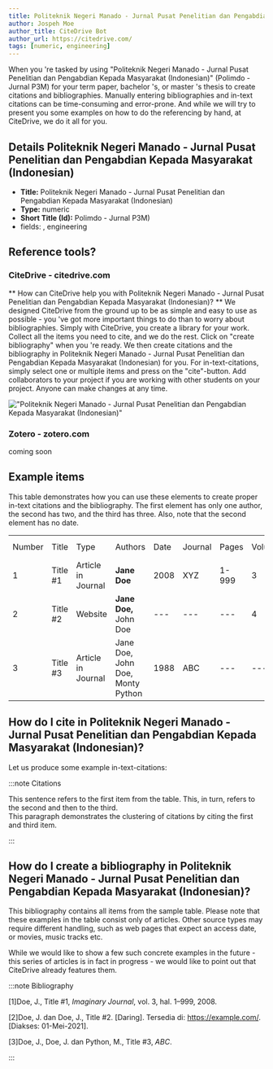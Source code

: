 ```yaml
---
title: Politeknik Negeri Manado - Jurnal Pusat Penelitian dan Pengabdian Kepada Masyarakat (Indonesian)
author: Jospeh Moe
author_title: CiteDrive Bot
author_url: https://citedrive.com/
tags: [numeric, engineering]
---
```


When you 're tasked by using "Politeknik Negeri Manado - Jurnal Pusat Penelitian dan Pengabdian Kepada Masyarakat (Indonesian)" (Polimdo - Jurnal P3M) for your term paper, bachelor 's, or master 's thesis to create citations and bibliographies.
Manually entering bibliographies and in-text citations can be time-consuming and error-prone. And while we will try to present you some examples on how to do the referencing by hand, at CiteDrive, we do it all for you.

## Details  Politeknik Negeri Manado - Jurnal Pusat Penelitian dan Pengabdian Kepada Masyarakat (Indonesian)
* **Title:** Politeknik Negeri Manado - Jurnal Pusat Penelitian dan Pengabdian Kepada Masyarakat (Indonesian)
* **Type:** numeric
* **Short Title (Id):** Polimdo - Jurnal P3M)
* fields: , engineering

## Reference tools?
### CiteDrive - citedrive.com
** How can CiteDrive help you with Politeknik Negeri Manado - Jurnal Pusat Penelitian dan Pengabdian Kepada Masyarakat (Indonesian)? **
We designed CiteDrive from the ground up to be as simple and easy to use as possible - you 've got more important things to do than to worry about bibliographies. Simply with CiteDrive, you create a library for your work. Collect all the items you need to cite, and we do the rest. Click on "create bibliography" when you 're ready. We then create citations and the bibliography in Politeknik Negeri Manado - Jurnal Pusat Penelitian dan Pengabdian Kepada Masyarakat (Indonesian) for you. For in-text-citations, simply select one or multiple items and press on the "cite"-button. Add collaborators to your project if you are working with other students on your project. Anyone can make changes at any time.


!["Politeknik Negeri Manado - Jurnal Pusat Penelitian dan Pengabdian Kepada Masyarakat (Indonesian)"](images/politeknik-negeri-manado--jurnal-pusat-penelitian-dan-pengabdian-kepada-masyarakat-indonesian.svg "Choose Politeknik Negeri Manado - Jurnal Pusat Penelitian dan Pengabdian Kepada Masyarakat (Indonesian) in the CiteDrive App")

### Zotero - zotero.com

coming soon

## Example items

This table demonstrates how you can use these elements to create proper in-text citations and the bibliography. The first element has only one author, the second has two, and the third has three. Also, note that the second element has no date.


<table>
  <tr>
   <td>Number
   </td>
   <td>Title
   </td>
   <td>Type
   </td>
   <td>Authors
   </td>
   <td>Date
   </td>
   <td>Journal
   </td>
   <td>Pages
   </td>
   <td>Volume
   </td>
   <td>Issue
   </td>
   <td>Access Date
   </td>
  </tr>
  <tr>
   <td>1
   </td>
   <td>Title #1
   </td>
   <td>Article in Journal
   </td>
   <td><strong>Jane Doe</strong>
   </td>
   <td>2008
   </td>
   <td>XYZ
   </td>
   <td>1-999
   </td>
   <td>3
   </td>
   <td>2
   </td>
   <td>--
   </td>
  </tr>
  <tr>
   <td>
2
   </td>
   <td>Title #2
   </td>
   <td>Website
   </td>
   <td><strong>Jane Doe, </strong>John Doe
   </td>
   <td>---
   </td>
   <td>---
   </td>
   <td>---
   </td>
   <td>4
   </td>
   <td>---
   </td>
   <td>2020-05-01
   </td>
  </tr>
  <tr>
   <td>3
   </td>
   <td>Title #3
   </td>
   <td>Article in Journal
   </td>
   <td>Jane Doe, John Doe, Monty Python
   </td>
   <td>1988
   </td>
   <td>ABC
   </td>
   <td>---
   </td>
   <td>---
   </td>
   <td>16
   </td>
   <td>---
   </td>
  </tr>
</table>



## How do I cite in  Politeknik Negeri Manado - Jurnal Pusat Penelitian dan Pengabdian Kepada Masyarakat (Indonesian)?

Let us produce some example in-text-citations:

:::note Citations


This sentence refers to the first item from the table.  This, in turn, refers to the second 
and then to the third.  
This paragraph demonstrates the clustering of citations by citing the first and third item. 

:::

## How do I create a bibliography in Politeknik Negeri Manado - Jurnal Pusat Penelitian dan Pengabdian Kepada Masyarakat (Indonesian)?

This bibliography contains all items from the sample table. Please note that these examples in the table consist only of articles. Other source types may require different handling, such as web pages that expect an access date, or movies, music tracks etc.

While we would like to show a few such concrete examples in the future - this series of articles is in fact in progress - we would like to point out that CiteDrive already features them.

:::note Bibliography

[1]Doe, J., Title #1, <i>Imaginary Journal</i>, vol. 3, hal. 1–999, 2008.

[2]Doe, J. dan Doe, J., Title #2. [Daring]. Tersedia di: https://example.com/. [Diakses: 01-Mei-2021].

[3]Doe, J., Doe, J. dan Python, M., Title #3, <i>ABC</i>.



:::


        